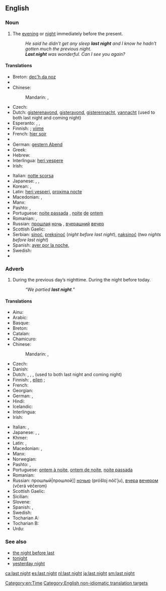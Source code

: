 ==English==
{{rft}}

===Noun===
{{en-noun|head=[[last#Determiner|last]] [[night]]|-}}

# {{context|often|used adverbially|lang=en}} The [[evening]] or [[night]] immediately before the present.
#: ''He said he didn't get any sleep '''last night''' and I know he hadn't gotten much the previous night.''
#: '''''Last night''' was wonderful. Can I see you again?''

====Translations====
{{trans-top|previous evening or night}}
* Breton: [[dec'h da noz]]
* {{trreq|bg}}
* Chinese:
*: Mandarin: {{t-|cmn|昨夜|tr=zuóyè|sc=Hani}}, {{t-|cmn|昨晚|tr=zuówǎn|sc=Hani}}
* Czech: {{t-|cs|včerejší večer}}
* Dutch: [[gisterenavond]], [[gisteravond]], [[gisterennacht]], [[vannacht]] (used to both last night and coming night)
* Esperanto: {{t-|eo|hieraŭ vespere}},  {{t-|eo|pasintan nokton|alt=la pasintan nokton}},  {{t-|eo|hieraŭan nokton|alt=la hieraŭan nokton}}
* Finnish: {{t-|fi|eilisilta}} {{qualifier|evening}}; [[viime#Finnish|viime]] {{t+|fi|yö}} {{qualifier|night}}
* French: [[hier soir]]
* {{trreq|ka}}
* German: [[gestern Abend]]
* Greek: {{t+|el|εψές|n|tr=epsés|sc=Grek}}
* Hebrew: {{t+|he|אמש|tr=émesh}}
* Interlingua: [[heri vespere]]
* Irish: {{t-|ga|aréir}}
{{trans-mid}}
* Italian: [[notte scorsa]]
* Japanese: {{t-|ja|昨晩|tr=さくばん, sakuban}}, {{t-|ja|昨夜|tr=さくや, sakuya}}, {{t-|ja|夕べ|tr=ゆうべ, yūbe}}
* Korean: {{t-|ko|지난밤|tr=jinanbam|sc=Kore}}, {{t+|ko|어젯밤|tr=eojetbam|sc=Kore}}
* Latin: [[heri vesperi]], [[proxima nocte]]
* Macedonian: {{t-|mk|синоќа|tr=sínoḱa}},  {{t-|mk|сношти|tr=snóšti}}
* Manx: {{t-|gv|riyr}}
* Pashto: {{t+|ps|بېګا|tr=begâ}}, {{t-|ps|برای|tr=barây}}
* Portuguese: [[noite passada]] {{f}}, [[noite]] [[de]] [[ontem]] {{f}}
* Romanian: {{t-|ro|noaptea trecută|f}}, {{t-|ro|azi noapte}}
* Russian: [[прошлый|прошлая]] [[ночь]] {{f}}, [[вчерашний]] [[вечер]] {{m}}
* Scottish Gaelic: {{t-|gd|a-raoir}}
* Serbian: [[sinoć]], [[preksinoć]] (''night before last night''), [[naksinoć]] (''two nights before last night'')
* Spanish: [[ayer por la noche]], {{t+|es|anoche}}
* Swedish: {{t-|sv|i gårkväll}}
* {{trreq|tr}}
{{trans-bottom}}

===Adverb===
{{en-adv|head=[[last]] [[night]]|-}}

# During the previous day’s nighttime.  During the night before today.
#: ''“We partied '''last night'''.”''

====Translations====
{{trans-top|during the night before today}}
* Ainu: {{tø|ain|ウㇰラン|tr=ukran}}
* Arabic: {{t-|ar|ليلة أمس|tr=láylat 'ams|sc=Arab}}
* Basque: {{t+|eu|bart}}
* Breton: {{t-|br|dec'h da noz}}
* Catalan: {{t+|ca|anit}}
* Chamicuro: {{tø|ccc|lache'ta}}
* Chinese:
*: Mandarin: {{t-|cmn|昨夜|tr=zuóyè|sc=Hani}}, {{t-|cmn|昨晚|tr=zuówǎn|sc=Hani}}
* Czech: {{t-|cs|včera večer}}
* Danish: {{t-|da|aftes|alt=i aftes}}
* Dutch: {{t+|nl|gisteravond}}, {{t+|nl|gisterenavond}}, {{t-|nl|gisterennacht}}, {{t+|nl|vannacht}} (used to both last night and coming night)
* Finnish: {{t-|fi|eilisiltana}}, [[eilen#Finnish|eilen]] {{t+|fi|illalla}} {{qualifier|evening}}; {{t-|fi|viime yönä}} {{qualifier|night}}
* French: {{t-|fr|hier soir}}
* Georgian: {{t-|ka|წუხელ|tr=cuxel|sc=Geor}}
* German: {{t-|de|gestern Abend}}, {{t-|de|gestern Nacht}}
* Hindi: {{t-|hi|कल रात|tr=kal rāt|sc=Deva}}
* Icelandic: {{t+|is|í gær}}
* Interlingua: {{t-|ia|heri vespere}}
* Irish: {{t-|ga|aréir}}
{{trans-mid}}
* Italian: {{t+|it|iernotte}}, {{t-|it|ieri notte}}
* Japanese: {{t-|ja|昨晩|tr=さくばん, sakuban}}, {{t-|ja|昨夜|tr=さくや, sakuya}}, {{t-|ja|夕べ|tr=ゆうべ, yūbe}}
* Khmer: {{t-|km|យប់មិញ|tr=yup mɨñ|sc=Khmr}}
* Latin: {{t-|la|heri vesperi}}, {{t-|la|proxima nocte}}
* Macedonian: {{t-|mk|синоќа|tr=sínoḱa}},  {{t-|mk|сношти|tr=snóšti}}
* Manx: {{t-|gv|riyr}}
* Norwegian: {{t-|no|i går kveld}}
* Pashto: {{t+|ps|بېګا|tr=begâ}}, {{t-|ps|برای|tr=barây}}
* Portuguese: [[ontem à noite]], [[ontem de noite]], [[noite passada]]
* Romanian: {{t+|ro|aseară}}
* Russian: прошлый|прошлой]] [[ночью]] (próšloj nóč’ju), [[вчера]] [[вечером]] (včerá véčerom)
* Scottish Gaelic: {{t-|gd|a-raoir}}
* Sicilian: {{t+|scn|assira}}
* Slovene: {{t+|sl|sinóči}}
* Spanish: {{t+|es|anoche}}, {{t-|es|ayer por la noche}}
* Swedish: {{t-|sv|i natt}}
* Tocharian A: {{tø|xto|nakcu}}
* Tocharian B: {{tø|txb|nekcīye}}
* Urdu: {{t-|ur|کل رات|tr=kal rāt|sc=ur-Arab}}
{{trans-bottom}}

===See also===
* [[the night before last]]
* [[tonight]]
* [[yesterday night]]

[[Category:en:Time]]
[[Category:English non-idiomatic translation targets]]

[[ca:last night]]
[[es:last night]]
[[nl:last night]]
[[ja:last night]]
[[sm:last night]]